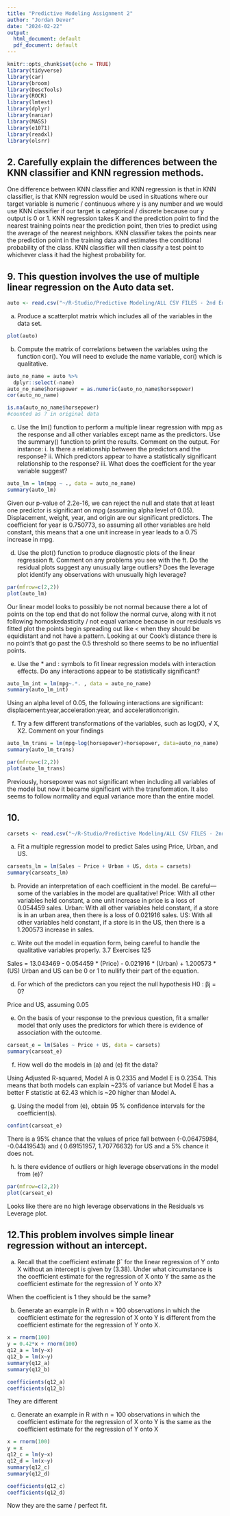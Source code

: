 ---
title: "Predictive Modeling Assignment 2"
author: "Jordan Dever"
date: "2024-02-22"
output:
  html_document: default
  pdf_document: default
---

```{r setup, include=FALSE}
knitr::opts_chunk$set(echo = TRUE)
library(tidyverse)
library(car)
library(broom)
library(DescTools)
library(ROCR)
library(lmtest)
library(dplyr)
library(naniar)
library(MASS)
library(e1071)
library(readxl)
library(olsrr)
```


## 2. Carefully explain the differences between the KNN classifier and KNN regression methods.
One difference between KNN classifier and KNN regression is that in KNN 
classifier, is that KNN regression would be used in situations where our target
variable is numeric / continuous where y is any number and we would use KNN 
classifier if our target is categorical / discrete because our y output is 0 or 1.
KNN regression takes K and the prediction point to find the nearest training
points near the prediction point, then tries to predict using the average of the
nearest neighbors. KNN classifier takes the points near the prediction point in 
the training data and estimates the conditional probability of the class. KNN
classifier will then classify a test point to whichever class it had the highest
probability for.


## 9. This question involves the use of multiple linear regression on the Auto data set.
```{r}
auto <- read.csv("~/R-Studio/Predictive Modeling/ALL CSV FILES - 2nd Edition/Auto.csv")
```


 (a) Produce a scatterplot matrix which includes all of the variables in the data set.
```{r}
plot(auto)
```
 
 (b) Compute the matrix of correlations between the variables using the function cor(). You will need to exclude the name variable, cor() which is qualitative.
```{r}
auto_no_name = auto %>% 
  dplyr::select(-name)
auto_no_name$horsepower = as.numeric(auto_no_name$horsepower)
cor(auto_no_name)
```
```{r}
is.na(auto_no_name$horsepower)
#counted as ? in original data
```
 
 
(c) Use the lm() function to perform a multiple linear regression with mpg as the response and all other variables except name as the predictors. Use the summary() function to print the results. Comment on the output. For instance: i. Is there a relationship between the predictors and the response? ii. Which predictors appear to have a statistically significant relationship to the response? iii. What does the coefficient for the year variable suggest? 

```{r}
auto_lm = lm(mpg ~ ., data = auto_no_name)
summary(auto_lm)
```
Given our p-value of 2.2e-16, we can reject the null and state that at least one
predictor is significant on mpg (assuming alpha level of 0.05). Displacement,
weight, year, and origin are our significant predictors. The coefficient for year
is 0.750773, so assuming all other variables are held constant, this means that 
a one unit increase in year leads to a 0.75 increase in mpg.


(d) Use the plot() function to produce diagnostic plots of the linear regression ft. Comment on any problems you see with the ft. Do the residual plots suggest any unusually large outliers? Does the leverage plot identify any observations with unusually high leverage?
```{r}
par(mfrow=c(2,2))
plot(auto_lm)
```
Our linear model looks to possibly be not normal because there a lot of points
on the top end that do not follow the normal curve, along with it not following
homoskedasticity / not equal variance because in our residuals vs fitted plot
the points begin spreading out like < when they should be equidistant and not
have a pattern. Looking at our Cook's distance there is no point's that go past
the 0.5 threshold so there seems to be no influential points.

(e) Use the * and : symbols to fit linear regression models with interaction effects. Do any interactions appear to be statistically significant? 
```{r}
auto_lm_int = lm(mpg~.*. , data = auto_no_name)
summary(auto_lm_int)
```
Using an alpha level of 0.05, the following interactions are significant:
displacement:year,acceleration:year, and acceleration:origin.


(f) Try a few different transformations of the variables, such as log(X), √ X, X2. Comment on your findings
```{r}
auto_lm_trans = lm(mpg~log(horsepower)+horsepower, data=auto_no_name)
summary(auto_lm_trans)
```
```{r}
par(mfrow=c(2,2))
plot(auto_lm_trans)
```
Previously, horsepower was not significant when including all variables of the
model but now it became significant with the transformation. It also seems to 
follow normality and equal variance more than the entire model.

## 10.
```{r}
carsets <- read.csv("~/R-Studio/Predictive Modeling/ALL CSV FILES - 2nd Edition/Carseats.csv")
```

(a) Fit a multiple regression model to predict Sales using Price, Urban, and US. 
```{r}
carseats_lm = lm(Sales ~ Price + Urban + US, data = carsets)
summary(carseats_lm)
```

(b) Provide an interpretation of each coefficient in the model. Be careful—some of the variables in the model are qualitative! 
Price: With all other variables held constant, a one unit increase in price is
a loss of 0.054459 sales.
Urban: With all other variables held constant, if a store is in an urban area,
then there is a loss of 0.021916 sales.
US: With all other variables held constant, if a store is in the US, then there
is a 1.200573 increase in sales.

(c) Write out the model in equation form, being careful to handle the qualitative variables properly. 3.7 Exercises 125

Sales = 13.043469 - 0.054459 * (Price) - 0.021916 * (Urban) + 1.200573 * (US)
Urban and US can be 0 or 1 to nullify their part of the equation.

(d) For which of the predictors can you reject the null hypothesis H0 : βj = 0? 

Price and US, assuming 0.05

(e) On the basis of your response to the previous question, fit a smaller model that only uses the predictors for which there is evidence of association with the outcome. 

```{r}
carseat_e = lm(Sales ~ Price + US, data = carsets)
summary(carseat_e)
```


(f) How well do the models in (a) and (e) fit the data? 

Using Adjusted R-squared, Model A is 0.2335 and Model E is 0.2354. This means 
that both models can explain ~23% of variance but Model E has a better F
statistic at 62.43 which is ~20 higher than Model A.

(g) Using the model from (e), obtain 95 % confidence intervals for the coefficient(s). 
```{r}
confint(carseat_e)
```
There is a 95% chance that the values of price fall between (-0.06475984,
-0.04419543) and ( 0.69151957,  1.70776632) for US and a 5% chance it does not.

(h) Is there evidence of outliers or high leverage observations in the model from (e)?

```{r}
par(mfrow=c(2,2))
plot(carseat_e)
```
Looks like there are no high leverage observations in the Residuals vs Leverage
plot.

## 12.This problem involves simple linear regression without an intercept. 
(a) Recall that the coefficient estimate βˆ for the linear regression of Y onto X without an intercept is given by (3.38). Under what circumstance is the coefficient estimate for the regression of X onto Y the same as the coefficient estimate for the regression of Y onto X? 

When the coefficient is 1 they should be the same?

(b) Generate an example in R with n = 100 observations in which the coefficient estimate for the regression of X onto Y is different from the coefficient estimate for the regression of Y onto X.

```{r}
x = rnorm(100)
y = 0.42*x + rnorm(100)
q12_a = lm(y~x)
q12_b = lm(x~y)
summary(q12_a)
summary(q12_b)
```
```{r}
coefficients(q12_a)
coefficients(q12_b)
```
They are different

(c) Generate an example in R with n = 100 observations in which the coefficient estimate for the regression of X onto Y is the same as the coefficient estimate for the regression of Y onto X

```{r}
x = rnorm(100)
y = x 
q12_c = lm(y~x)
q12_d = lm(x~y)
summary(q12_c)
summary(q12_d)
```

```{r}
coefficients(q12_c)
coefficients(q12_d)
```

Now they are the same / perfect fit.